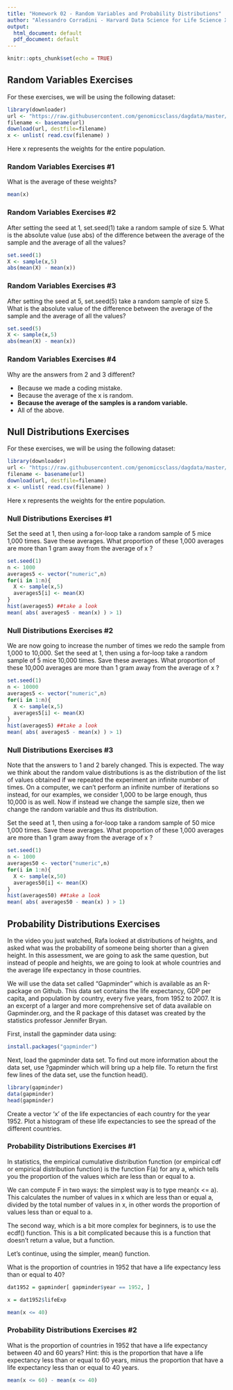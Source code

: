 ```yaml
---
title: "Homework 02 - Random Variables and Probability Distributions"
author: "Alessandro Corradini - Harvard Data Science for Life Science XSeries"
output:
  html_document: default
  pdf_document: default
---
```


```r
knitr::opts_chunk$set(echo = TRUE)
```

## Random Variables Exercises

For these exercises, we will be using the following dataset:

```r
library(downloader) 
url <- "https://raw.githubusercontent.com/genomicsclass/dagdata/master/inst/extdata/femaleControlsPopulation.csv"
filename <- basename(url)
download(url, destfile=filename)
x <- unlist( read.csv(filename) )
```

Here x represents the weights for the entire population.

### Random Variables Exercises #1

What is the average of these weights?

```r
mean(x)
```

### Random Variables Exercises #2

After setting the seed at 1, set.seed(1) take a random sample of size 5. What is the absolute value (use abs) of the difference between the average of the sample and the average of all the values?

```r
set.seed(1)
X <- sample(x,5)
abs(mean(X) - mean(x))
```

### Random Variables Exercises #3

After setting the seed at 5, set.seed(5) take a random sample of size 5. What is the absolute value of the difference between the average of the sample and the average of all the values?

```r
set.seed(5)
X <- sample(x,5)
abs(mean(X) - mean(x))
```

### Random Variables Exercises #4

Why are the answers from 2 and 3 different?

- Because we made a coding mistake.
- Because the average of the x is random.
- **Because the average of the samples is a random variable.**
- All of the above.

## Null Distributions Exercises

For these exercises, we will be using the following dataset:

```r
library(downloader) 
url <- "https://raw.githubusercontent.com/genomicsclass/dagdata/master/inst/extdata/femaleControlsPopulation.csv"
filename <- basename(url)
download(url, destfile=filename)
x <- unlist( read.csv(filename) )
```

Here x represents the weights for the entire population.

### Null Distributions Exercises #1

Set the seed at 1, then using a for-loop take a random sample of 5 mice 1,000 times. Save these averages. What proportion of these 1,000 averages are more than 1 gram away from the average of x ?

```r
set.seed(1)
n <- 1000
averages5 <- vector("numeric",n)
for(i in 1:n){
  X <- sample(x,5)
  averages5[i] <- mean(X)
}
hist(averages5) ##take a look
mean( abs( averages5 - mean(x) ) > 1)
```

### Null Distributions Exercises #2

We are now going to increase the number of times we redo the sample from 1,000 to 10,000. Set the seed at 1, then using a for-loop take a random sample of 5 mice 10,000 times. Save these averages. What proportion of these 10,000 averages are more than 1 gram away from the average of x ?

```r
set.seed(1)
n <- 10000
averages5 <- vector("numeric",n)
for(i in 1:n){
  X <- sample(x,5)
  averages5[i] <- mean(X)
}
hist(averages5) ##take a look
mean( abs( averages5 - mean(x) ) > 1)
```

### Null Distributions Exercises #3

Note that the answers to 1 and 2 barely changed. This is expected. The way we think about the random value distributions is as the distribution of the list of values obtained if we repeated the experiment an infinite number of times. On a computer, we can't perform an infinite number of iterations so instead, for our examples, we consider 1,000 to be large enough, thus 10,000 is as well. Now if instead we change the sample size, then we change the random variable and thus its distribution.

Set the seed at 1, then using a for-loop take a random sample of 50 mice 1,000 times. Save these averages. What proportion of these 1,000 averages are more than 1 gram away from the average of x ?

```r
set.seed(1)
n <- 1000
averages50 <- vector("numeric",n)
for(i in 1:n){
  X <- sample(x,50)
  averages50[i] <- mean(X)
}
hist(averages50) ##take a look
mean( abs( averages50 - mean(x) ) > 1)
```

## Probability Distributions Exercises

In the video you just watched, Rafa looked at distributions of heights, and asked what was the probability of someone being shorter than a given height. In this assessment, we are going to ask the same question, but instead of people and heights, we are going to look at whole countries and the average life expectancy in those countries.

We will use the data set called "Gapminder" which is available as an R-package on Github. This data set contains the life expectancy, GDP per capita, and population by country, every five years, from 1952 to 2007. It is an excerpt of a larger and more comprehensive set of data available on Gapminder.org, and the R package of this dataset was created by the statistics professor Jennifer Bryan.

First, install the gapminder data using:

```r
install.packages("gapminder")
```

Next, load the gapminder data set. To find out more information about the data set, use ?gapminder which will bring up a help file. To return the first few lines of the data set, use the function head().

```r
library(gapminder)
data(gapminder)
head(gapminder)
```

Create a vector 'x' of the life expectancies of each country for the year 1952. Plot a histogram of these life expectancies to see the spread of the different countries.

### Probability Distributions Exercises #1

In statistics, the empirical cumulative distribution function (or empirical cdf or empirical distribution function) is the function F(a) for any a, which tells you the proportion of the values which are less than or equal to a.

We can compute F in two ways: the simplest way is to type mean(x <= a). This calculates the number of values in x which are less than or equal a, divided by the total number of values in x, in other words the proportion of values less than or equal to a.

The second way, which is a bit more complex for beginners, is to use the ecdf() function. This is a bit complicated because this is a function that doesn't return a value, but a function.

Let's continue, using the simpler, mean() function.

What is the proportion of countries in 1952 that have a life expectancy less than or equal to 40?

```r
dat1952 = gapminder[ gapminder$year == 1952, ]

x = dat1952$lifeExp

mean(x <= 40)
```

### Probability Distributions Exercises #2

What is the proportion of countries in 1952 that have a life expectancy between 40 and 60 years? Hint: this is the proportion that have a life expectancy less than or equal to 60 years, minus the proportion that have a life expectancy less than or equal to 40 years.

```r
mean(x <= 60) - mean(x <= 40)
```

